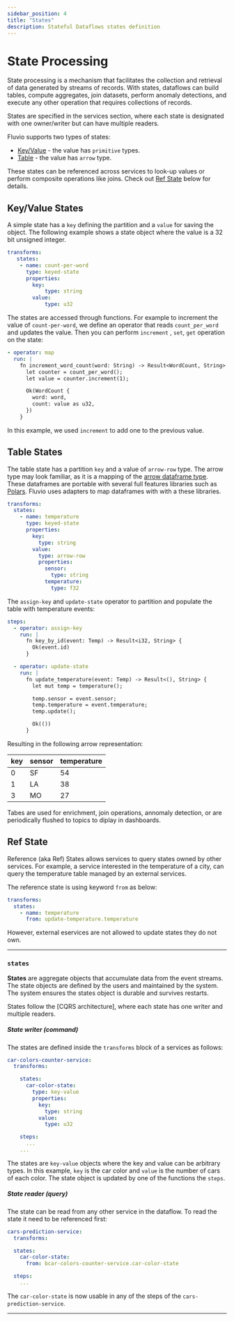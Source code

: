 ```yaml
---
sidebar_position: 4
title: "States"
description: Stateful Dataflows states definition
---
```


# State Processing

State processing is a mechanism that facilitates the collection and retrieval of data generated by streams of records. With states, dataflows can build tables, compute aggregates, join datasets, perform anomaly detections, and execute any other operation that requires collections of records.

States are specified in the services section, where each state is designated with one owner/writer but can have multiple readers.

Fluvio supports two types of states:

* [Key/Value](#keyvalue-states) - the value has `primitive` types.
* [Table](#table-states) - the value has `arrow` type.

These states can be referenced across services to look-up values or perform composite operations like joins. Check out [Ref State](#ref-state) below for details.


## Key/Value States

A simple state has a `key` defining the partition and a `value` for saving the object. The following example shows a state object where the value is a 32 bit unsigned integer.

```yaml
transforms:
   states:
    - name: count-per-word
      type: keyed-state
      properties:
        key:
            type: string
        value:
            type: u32
```


The states are accessed through functions. For example to increment the value of `count-per-word`, we define an operator that reads `count_per_word` and updates the value. Then you can perform `increment` , `set`, `get` operation on the state:

```yaml
- operator: map
  run: |
    fn increment_word_count(word: String) -> Result<WordCount, String> {
      let counter = count_per_word();
      let value = counter.increment(1);

      Ok(WordCount {
        word: word,
        count: value as u32,
      })
    }
```

In this example, we used `increment` to add one to the previous value.


## Table States

The table state has a partition `key` and a value of `arrow-row` type. The arrow type may look familiar, as it is a mapping of the [arrow dataframe type]. These dataframes are portable with several full features libraries such as [Polars]. Fluvio uses adapters to map dataframes with with a these libraries.

```yaml
transforms:
  states:
    - name: temperature
      type: keyed-state
      properties:
        key:
          type: string
        value:
          type: arrow-row
          properties:
            sensor:
              type: string
            temperature:
              type: f32
```

The `assign-key` and `update-state` operator to partition and populate the table with temperature events:

```yaml
steps:
  - operator: assign-key
    run: |
      fn key_by_id(event: Temp) -> Result<i32, String> {
        Ok(event.id)
      }

  - operator: update-state
    run: |
      fn update_temperature(event: Temp) -> Result<(), String> {
        let mut temp = temperature();

        temp.sensor = event.sensor;
        temp.temperature = event.temperature;
        temp.update();

        Ok(())
      }
```

Resulting in the following arrow representation:

| key  | sensor | temperature |
| ---- | ------ | ----------- |
|   0  | SF     | 54          |
|   1  | LA     | 38          |
|   3  | MO     | 27          |

Tabes are used for enrichment, join operations, annomaly detection, or are periodically flushed to topics to diplay in dashboards.


## Ref State

Reference (aka Ref) States allows services to query states owned by other services.  For example, a service interested in the temperature of a city, can query the temperature table managed by an external services.

The reference state is using keyword `from` as below:

```yaml
transforms:
  states:
    - name: temperature
      from: update-temperature.temperature
```

However, external eservices are not allowed to update states they do not own.


--------

### `states`

**States** are aggregate objects that accumulate data from the event streams. The state objects are defined by the users and maintained by the system. The system ensures the states object is durable and survives restarts.

States follow the [CQRS architecture], where each state has one writer and multiple readers.

##### State writer (command)

The states are defined inside the `transforms` block of a services as follows:

```yaml
car-colors-counter-service:
  transforms:

    states:
      car-color-state:
        type: key-value
        properties:
          key:
            type: string
          value:
            type: u32

    steps:
      ...
    ...
```

The states are `key-value` objects where the key and value can be arbitrary types. In this example, `key` is the car color and `value` is the number of cars of each color. The state object is updated by one of the functions the `steps`.

##### State reader (query)

The state can be read from any other service in the dataflow. To read the state it need to be referenced first:

```yaml
cars-prediction-service:
  transforms:

  states:
    car-color-state:
      from: bcar-colors-counter-service.car-color-state

  steps:
    ...
```

The `car-color-state` is now usable in any of the steps of the `cars-prediction-service`.

--------

[arrow dataframe type]: https://docs.rs/arrow/latest/arrow/
[Polars]: https://pola.rs/
[window operations]: /docs/sdf/operators#window-operators
